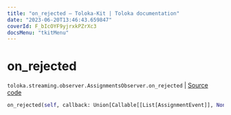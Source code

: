 ```yaml
---
title: "on_rejected — Toloka-Kit | Toloka documentation"
date: "2023-06-20T13:46:43.659847"
coverId: F_bIcOYF9yjrxkPZrXc3
docsMenu: "tkitMenu"
---
```


# on_rejected

`toloka.streaming.observer.AssignmentsObserver.on_rejected` | [Source code](https://github.com/Toloka/toloka-kit/blob/v1.2.0/src/streaming/observer.py#L403)

```python
on_rejected(self, callback: Union[Callable[[List[AssignmentEvent]], None], Callable[[List[AssignmentEvent]], Awaitable[None]]])
```